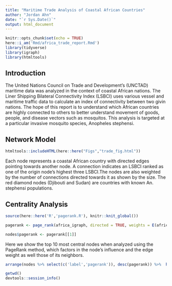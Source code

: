 ```yaml
---
title: "Maritime Trade Analysis of Coastal African Countries"
author: "Jordan Ahn"
date: "`r Sys.Date()`"
output: html_document
---
```


```r
knitr::opts_chunk$set(echo = TRUE)
here::i_am('Rmd/africa_trade_report.Rmd')
library(tidyverse)
library(igraph)
library(htmltools)
```

## Introduction

The United Nations Council on Trade and Development's (UNCTAD) maritime data was analyzed in the context of coastal African nations. The Liner Shipping Bilateral Connectivity Index (LSBCI) uses various vessel and maritime traffic data to calculate an index of connectivity between two givin nations. The hope of this report is to understand which African countries are highly connected to others to better understand movement of goods, people, and disease vectors such as mosquitos. This analysis is targeted at a particular invasive mosquito species, Anopheles stephensi.

## Network Model

```r
htmltools::includeHTML(here::here("Figs","trade_fig.html"))
```
Each node represents a coastal African country with directed edges pointing towards another node. A connection indicates an LSBCI ranked as one of the origin node’s highest three LSBCI.The nodes are also weighted by the number of connections directed towards it as shown by the size. The red diamond nodes (Djibouti and Sudan) are countries with known An. stephensi populations. 


## Centrality Analysis

```r
source(here::here('R','pagerank.R'), knitr::knit_global())

pagerank <- page_rank(africa_igraph, directed = TRUE, weights = E(africa_igraph)$weight)

nodes$pagerank <- pagerank[[1]]

```

Here we show the top 10 most central nodes when analyzed using the PageRank method, which factors in the node's influence and the edge weight as well those of its neighbors.


```r
arrange(nodes %>% select(c('label','pagerank')), desc(pagerank)) %>%  head(10)

```



```r
getwd()
devtools::session_info()
```
